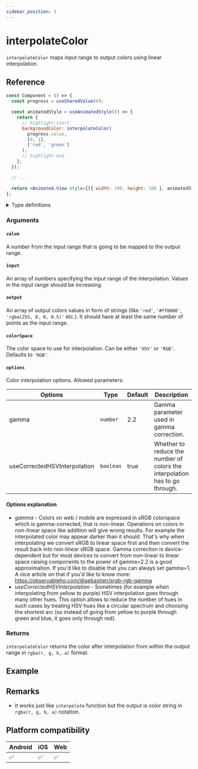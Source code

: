 ```yaml
---
sidebar_position: 3
---
```


# interpolateColor

`interpolateColor` maps input range to output colors using linear interpolation.

## Reference

```jsx
const Component = () => {
  const progress = useSharedValue(0);

  const animatedStyle = useAnimatedStyle(() => {
    return {
      // highlight-start
      backgroundColor: interpolateColor(
        progress.value,
        [0, 1],
        ['red', 'green']
      ),
      // highlight-end
    };
  });

  // ...

  return <Animated.View style={[{ width: 100, height: 100 }, animatedStyle]} />;
};
```

<details>
<summary>Type definitions</summary>

```typescript
type InterpolationOptions = {
  gamma?: number;
  useCorrectedHSVInterpolation?: boolean;
};

function interpolateColor(
  value: number,
  input: number[],
  output: string[],
  colorSpace?: 'RGB' | 'HSV',
  options?: InterpolationOptions
): string;
```

</details>

### Arguments

#### `value`

A number from the input range that is going to be mapped to the output range.

#### `input`

An array of numbers specifying the input range of the interpolation. Values in the input range should be increasing.

#### `output`

An array of output colors values in form of strings (like `'red'`, `'#ff0000'`, `'rgba(255, 0, 0, 0.5)'` etc.). It should have at least the same number of points as the input range.

#### `colorSpace` <Optional />

The color space to use for interpolation. Can be either `'HSV'` or `'RGB'`. Defaults to `'RGB'`.

#### `options` <Optional />

Color interpolation options. Allowed parameters:

| Options                                   | Type      | Default | Description                                                                 |
| ----------------------------------------- | --------- | ------- | --------------------------------------------------------------------------- |
| gamma <Optional />                        | `number`  | 2.2     | Gamma parameter used in gamma correction.                                   |
| useCorrectedHSVInterpolation <Optional /> | `boolean` | true    | Whether to reduce the number of colors the interpolation has to go through. |

#### Options explanation

- _gamma_ - Colors on web / mobile are expressed in sRGB colorspace which is gamma-corrected, that is non-linear.
  Operations on colors in non-linear space like addition will give wrong results. For example the interpolated color
  may appear darker than it should. That's why when interpolating we convert sRGB to linear space first and then convert
  the result back into non-linear sRGB space. Gamma correction is device-dependent but for most devices to convert
  from non-linear to linear space raising components to the power of gamma=2.2 is a good approximation. If you'd like to
  disable that you can always set gamma=1. A nice article on that if you'd like to know more: https://observablehq.com/@sebastien/srgb-rgb-gamma
- _useCorrectedHSVInterpolation_ - Sometimes (for example when interpolating from yellow to purple) HSV interpolation goes
  through many other hues. This option allows to reduce the number of hues in such cases by treating HSV hues like a circular spectrum and choosing
  the shortest arc (so instead of going from yellow to purple through green and blue, it goes only through red).

### Returns

`interpolateColor` returns the color after interpolation from within the output range in `rgba(r, g, b, a)` format.

## Example


<InteractivePlayground usePlayground={useInterpolateColorPlayground} />

## Remarks

- It works just like `interpolate` function but the output is color string in `rgba(r, g, b, a)` notation.

## Platform compatibility

<div className="platform-compatibility">

| Android | iOS | Web |
| ------- | --- | --- |
| ✅      | ✅  | ✅  |

</div>
